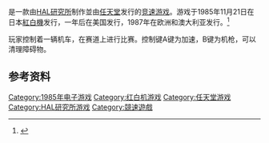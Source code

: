 {{NoteTA
| G1=Games
}}
{{Infobox VG
| title       = 超音速机车赛
| image       = 
| caption     = 
| japanese    = マッハライダー
| english     = Mach Rider
| platforms   = [[紅白機|紅白機]]
| developer   = [[HAL研究所|HAL研究所]]
| publisher   = 任天堂
| released    = '''紅白機'''<br />{{vgrelease|JP|1985年11月21日|NA|1986年8月|EU|1987年3月15日}}'''任天堂3DS'''<br />{{vgrelease|JP|2013年7月17日|NA|2014年4月10日|PAL|2014年6月12日}}'''Wii U'''<br />{{vgrelease|JP|2014年10月1日|NA|2014年5月1日|PAL|2014年8月7日}}
| genre       = [[竞速游戏|竞速]]
}}

{{vgname|超音速机车赛|ja=マッハライダー|en=Mach Rider}}是一款由[[HAL研究所|HAL研究所]]制作並由[[任天堂|任天堂]]发行的[[竞速游戏|竞速游戏]]。游戏于1985年11月21日在日本[[紅白機|紅白機]]发行，一年后在美国发行，1987年在欧洲和澳大利亚发行。<ref name="gamefaqs">{{cite web|url=http://www.gamefaqs.com/nes/587427-mach-rider/data|title=Release information|publisher=[[GameFAQs|GameFAQs]]|date=|accessdate=2015-06-28|archive-date=2015-07-01|archive-url=https://web.archive.org/web/20150701093456/http://www.gamefaqs.com/nes/587427-mach-rider/data|dead-url=no}}</ref>

玩家控制着一辆机车，在赛道上进行比赛。控制键A键为加速，B键为机枪，可以清理障碍物。

== 参考资料 ==
{{Reflist}}

{{racing-videogame-stub}}
{{Nintendo-stub}}

{{DEFAULTSORT:Mach Rider}}
[[Category:1985年电子游戏|Category:1985年电子游戏]]
[[Category:红白机游戏|Category:红白机游戏]]
[[Category:任天堂游戏|Category:任天堂游戏]]
[[Category:HAL研究所游戏|Category:HAL研究所游戏]]
[[Category:競速遊戲|Category:競速遊戲]]